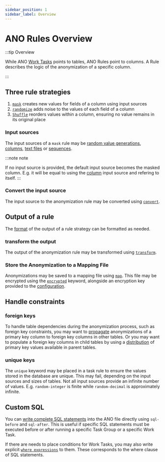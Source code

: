 ```yaml
---
sidebar_position: 1
sidebar_label: Overview
---
```


# ANO Rules Overview

:::tip Overview

While ANO [Work Tasks](../tasks/overview-tasks) points to tables, ANO Rules point to columns. A Rule describes the logic of the anonymization of a specific column.

:::

## Three rule strategies

1. [`mask`](./mask/overview-mask) creates new values for fields of a column using input sources
2. [`randomize`](./randomize/overview-randomize) adds noise to the values of each field of a column
3. [`Shuffle`](./shuffle-rule) reorders values within a column, ensuring no value remains in its original place

### Input sources

The input sources of a `mask` rule may be [random value generations](./mask/random-integer), [columns](./mask/column), [text files](./mask/file) or [sequences](./mask/sequence).

:::note note

If no input source is provided, the default input source becomes the masked column. E.g. it will be equal to using the [column](./mask/column) input source and refering to itself.
:::

### Convert the input source

The input source to the anonymization rule may be converted using [`convert`](./convert).

## Output of a rule

The [format](./format-output) of the output of a rule strategy can be formatted as needed.

### transform the output

The output of the anonymization rule may be transformed using [`transform`](./transform).

### Store the Anonymization to a Mapping File

Anonymizations may be saved to a mapping file using [`map`](./map). This file may be encrypted using the [`encrypted`](map#encryption) keyword, alongside an encryption key provided to the [configuration](../from-ano-to-execution/configure).

## Handle constraints

### foreign keys

To handle table dependencies during the anonymization process, such as foreign key constraints, you may want to [propagate](./propagate) anonymizations of a primary key column to foreign key columns in other tables.
Or you may want to populate a foreign key columns in child tables by using a [distribution](./distribute) of primary key values available in parent tables.

### unique keys

The `unique` keyword may be placed in a task rule to ensure the values stored in the database are unique. This may fail, depending on the input sources and sizes of tables. Not all input sources provide an infinite number of values. E.g. `random-integer` is finite while `random-decimal` is approximately infinite.

## Custom SQL

You can [write complete SQL statements](sql-before-after.mdx) into the ANO file directly using `sql-before` and `sql-after`. This is useful if specific SQL statements must be executed before or after running a specific Task Group or a specific Work Task.

If there are needs to place conditions for Work Tasks, you may also write explicit [`where expressions`](where-expressions) to them. These corresponds to the where clause of SQL statements.
